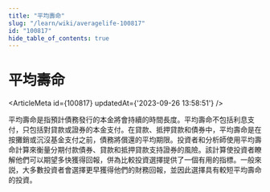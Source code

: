 ```yaml
---
title: "平均壽命"
slug: "/learn/wiki/averagelife-100817"
id: "100817"
hide_table_of_contents: true
---
```



# 平均壽命

<ArticleMeta id={100817} updatedAt={'2023-09-26 13:58:51'} />
<div className='border-solid border-b border-t-0 my-4 border-[var(--ifm-color-gray-300)]' />

平均壽命是指預計債務發行的本金將會持續的時間長度。平均壽命不包括利息支付，只包括對貸款或證券的本金支付。在貸款、抵押貸款和債券中，平均壽命是在按攤銷或沉沒基金支付之前，債務將償還的平均期限。投資者和分析師使用平均壽命計算來衡量分期付款債券、貸款和抵押貸款支持證券的風險。該計算使投資者瞭解他們可以期望多快獲得回報，併為比較投資選擇提供了一個有用的指標。一般來説，大多數投資者會選擇更早獲得他們的財務回報，並因此選擇具有較短平均壽命的投資。
